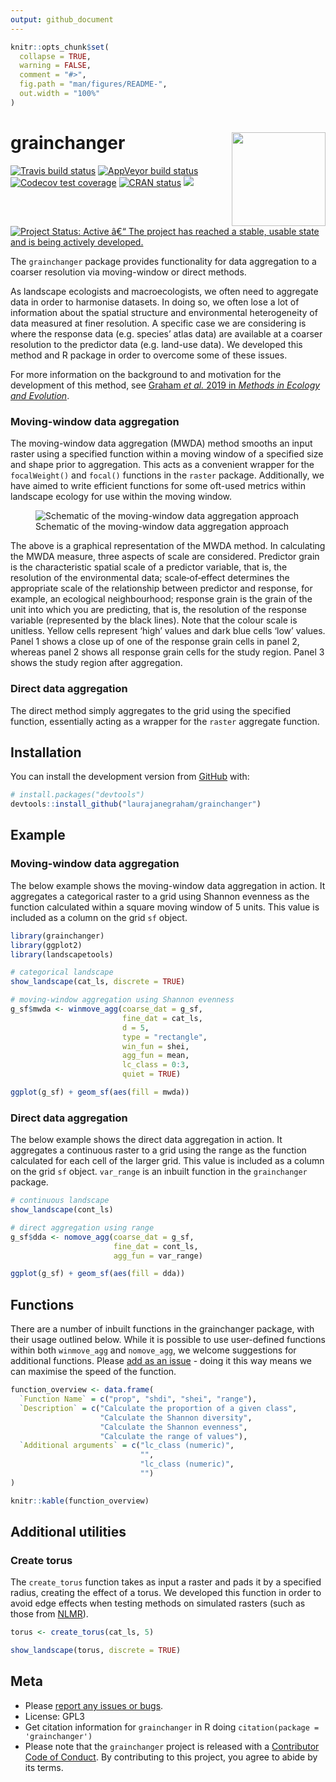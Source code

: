 ```yaml
---
output: github_document
---
```


<!-- README.md is generated from README.Rmd. Please edit that file -->

```r
knitr::opts_chunk$set(
  collapse = TRUE,
  warning = FALSE,
  comment = "#>",
  fig.path = "man/figures/README-",
  out.width = "100%"
)
```
# grainchanger <img src="man/figures/logo.png" align="right" width="150" />

<!-- badges: start -->
[![Travis build status](https://travis-ci.org/laurajanegraham/grainchanger.svg?branch=master)](https://travis-ci.org/laurajanegraham/grainchanger)
[![AppVeyor build status](https://ci.appveyor.com/api/projects/status/github/laurajanegraham/grainchanger?branch=master&svg=true)](https://ci.appveyor.com/project/laurajanegraham/grainchanger)
[![Codecov test coverage](https://codecov.io/gh/laurajanegraham/grainchanger/branch/master/graph/badge.svg)](https://codecov.io/gh/laurajanegraham/grainchanger?branch=master)
[![CRAN status](https://www.r-pkg.org/badges/version/grainchanger)](https://cran.r-project.org/package=grainchanger)
[![](https://cranlogs.r-pkg.org/badges/grainchanger)](https://cran.r-project.org/package=grainchanger)
[![Project Status: Active â€“ The project has reached a stable, usable state and is being actively developed.](https://www.repostatus.org/badges/latest/active.svg)](https://www.repostatus.org/#active)

<!-- badges: end -->

The `grainchanger` package provides functionality for data aggregation to a coarser resolution via moving-window or direct methods. 

As landscape ecologists and macroecologists, we often need to aggregate data in order to harmonise datasets. In doing so, we often lose a lot of information about the spatial structure and environmental heterogeneity of data measured at finer resolution. A specific case we are considering is where the response data (e.g. species' atlas data) are available at a coarser resolution to the predictor data (e.g. land-use data). We developed this method and R package in order to overcome some of these issues. 

For more information on the background to and motivation for the development of this method, see [Graham *et al.* 2019 in *Methods in Ecology and Evolution*](https://doi.org/10.1111/2041-210X.13177). 

### Moving-window data aggregation

The moving-window data aggregation (MWDA) method smooths an input raster using a specified function within a moving window of a specified size and shape prior to aggregation. This acts as a convenient wrapper for the `focalWeight()` and `focal()` functions in the `raster` package. Additionally, we have aimed to write efficient functions for some oft-used metrics within landscape ecology for use within the moving window.

![Schematic of the moving-window data aggregation approach](man/figures/mwda_schematic.png)

The above is a graphical representation of the MWDA method. In calculating the MWDA measure, three aspects of scale are considered. Predictor grain is the characteristic spatial scale of a predictor variable, that is, the resolution of the environmental data; scale‐of‐effect determines the appropriate scale of the relationship between predictor and response, for example, an ecological neighbourhood; response grain is the grain of the unit into which you are predicting, that is, the resolution of the response variable (represented by the black lines). Note that the colour scale is unitless. Yellow cells represent ‘high’ values and dark blue cells ‘low’ values. Panel 1 shows a close up of one of the response grain cells in panel 2, whereas panel 2 shows all response grain cells for the study region. Panel 3 shows the study region after aggregation. 

### Direct data aggregation 

The direct method simply aggregates to the grid using the specified function, essentially acting as a wrapper for the `raster` aggregate function. 

## Installation

You can install the development version from [GitHub](https://github.com/) with:

``` r
# install.packages("devtools")
devtools::install_github("laurajanegraham/grainchanger")
```
## Example

### Moving-window data aggregation

The below example shows the moving-window data aggregation in action. It aggregates a categorical raster to a grid using Shannon evenness as the function calculated within a square moving window of 5 units. This value is included as a column on the grid `sf` object. 

```r
library(grainchanger)
library(ggplot2)
library(landscapetools)

# categorical landscape
show_landscape(cat_ls, discrete = TRUE)

# moving-window aggregation using Shannon evenness
g_sf$mwda <- winmove_agg(coarse_dat = g_sf,
                         fine_dat = cat_ls, 
                         d = 5,
                         type = "rectangle",
                         win_fun = shei,
                         agg_fun = mean,
                         lc_class = 0:3,
                         quiet = TRUE)

ggplot(g_sf) + geom_sf(aes(fill = mwda))
```

### Direct data aggregation

The below example shows the direct data aggregation in action. It aggregates a continuous raster to a grid using the range as the function calculated for each cell of the larger grid. This value is included as a column on the grid `sf` object. `var_range` is an inbuilt function in the `grainchanger` package.

```r
# continuous landscape
show_landscape(cont_ls)

# direct aggregation using range
g_sf$dda <- nomove_agg(coarse_dat = g_sf,
                       fine_dat = cont_ls, 
                       agg_fun = var_range)

ggplot(g_sf) + geom_sf(aes(fill = dda))
```

## Functions

There are a number of inbuilt functions in the grainchanger package, with their usage outlined below. While it is possible to use user-defined functions within both `winmove_agg` and `nomove_agg`, we welcome suggestions for additional functions. Please [add as an issue](https://github.com/laurajanegraham/grainchanger/issues) - doing it this way means we can maximise the speed of the function. 

```r
function_overview <- data.frame(
  `Function Name` = c("prop", "shdi", "shei", "range"),
  `Description` = c("Calculate the proportion of a given class", 
                    "Calculate the Shannon diversity", 
                    "Calculate the Shannon evenness", 
                    "Calculate the range of values"),
  `Additional arguments` = c("lc_class (numeric)", 
                             "",
                             "lc_class (numeric)",
                             "")
)

knitr::kable(function_overview)
```

## Additional utilities

### Create torus

The `create_torus` function takes as input a raster and pads it by a specified radius, creating the effect of a torus. We developed this function in order to avoid edge effects when testing methods on simulated rasters (such as those from [NLMR](https://ropensci.github.io/NLMR/)). 

```r
torus <- create_torus(cat_ls, 5)

show_landscape(torus, discrete = TRUE)
```

## Meta

* Please [report any issues or bugs](https://github.com/laurajanegraham/grainchanger/issues/new/).
* License: GPL3
* Get citation information for `grainchanger` in R doing `citation(package = 'grainchanger')`
* Please note that the `grainchanger` project is released with a [Contributor Code of Conduct](CODE_OF_CONDUCT.md). By contributing to this project, you agree to abide by its terms.
